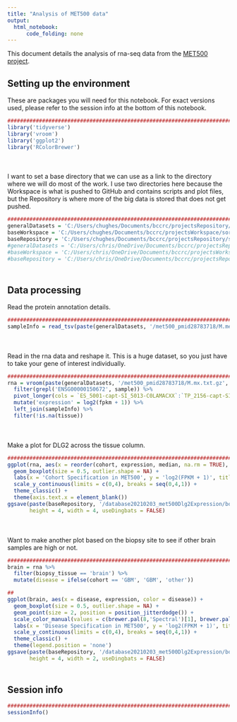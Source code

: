 ```yaml
---
title: "Analysis of MET500 data"
output:
  html_notebook:
      code_folding: none
---
```


This document details the analysis of rna-seq data from the [MET500 project](https://met500.path.med.umich.edu/).

## Setting up the environment

These are packages you will need for this notebook. For exact versions used, please refer to the session info at the bottom of this notebook.

```r
##########################################################################################
library('tidyverse')
library('vroom')
library('ggplot2')
library('RColorBrewer')
```

<div style="margin-bottom:50px;"></div>

I want to set a base directory that we can use as a link to the directory where we will do most of the work. I use two directories here because the Workspace is what is pushed to GitHub and contains scripts and plot files, but the Repository is where more of the big data is stored that does not get pushed.

```r
##########################################################################################
generalDatasets = 'C:/Users/chughes/Documents/bccrc/projectsRepository/generalDatasets'
baseWorkspace = 'C:/Users/chughes/Documents/bccrc/projectsWorkspace/sorensenLab/relatedToDlg2'
baseRepository = 'C:/Users/chughes/Documents/bccrc/projectsRepository/sorensenLab/relatedToDlg2'
#generalDatasets = 'C:/Users/chris/OneDrive/Documents/bccrc/projectsRepository/generalDatasets'
#baseWorkspace = 'C:/Users/chris/OneDrive/Documents/bccrc/projectsWorkspace/sorensenLab/relatedToYbx1'
#baseRepository = 'C:/Users/chris/OneDrive/Documents/bccrc/projectsRepository/sorensenLab/relatedToYbx1'
```

<div style="margin-bottom:50px;"></div>

## Data processing

Read the protein annotation details.

```r
##########################################################################################
sampleInfo = read_tsv(paste(generalDatasets, '/met500_pmid28783718/M.meta.plus.txt', sep = ''))
```

<div style="margin-bottom:50px;"></div>

Read in the rna data and reshape it. This is a huge dataset, so you just have to take your gene of interest individually.

```r
##########################################################################################
rna = vroom(paste(generalDatasets, '/met500_pmid28783718/M.mx.txt.gz', sep = '')) %>%
  filter(grepl('ENSG00000150672', sample)) %>%
  pivot_longer(cols = `ES_5001-capt-SI_5013-C0LAMACXX`:`TP_2156-capt-SI_12477-C7G91ANXX`, names_to = 'Sample_id', values_to = 'fpkm') %>%
  mutate('expression' = log2(fpkm + 1)) %>%
  left_join(sampleInfo) %>%
  filter(!is.na(tissue))
```

<div style="margin-bottom:50px;"></div>

Make a plot for DLG2 across the tissue column.

```r
##########################################################################################
ggplot(rna, aes(x = reorder(cohort, expression, median, na.rm = TRUE), expression)) +
  geom_boxplot(size = 0.5, outlier.shape = NA) +
  labs(x = 'Cohort Specification in MET500', y = 'log2(FPKM + 1)', title = 'DLG2 RNA expression in MET500') +
  scale_y_continuous(limits = c(0,4), breaks = seq(0,4,1)) +
  theme_classic() +
  theme(axis.text.x = element_blank())
ggsave(paste(baseRepository, '/database20210203_met500Dlg2Expression/boxplot_dlg2RnaExpressionCohortMet500.pdf', sep = ''),
       height = 4, width = 4, useDingbats = FALSE)
```

<div style="margin-bottom:50px;"></div>

Want to make another plot based on the biopsy site to see if other brain samples are high or not.

```r
##########################################################################################
brain = rna %>%
  filter(biopsy_tissue == 'brain') %>%
  mutate(disease = ifelse(cohort == 'GBM', 'GBM', 'other'))

##
ggplot(brain, aes(x = disease, expression, color = disease)) +
  geom_boxplot(size = 0.5, outlier.shape = NA) +
  geom_point(size = 2, position = position_jitterdodge()) +
  scale_color_manual(values = c(brewer.pal(8,'Spectral')[1], brewer.pal(11,'RdGy')[8])) +
  labs(x = 'Disease Specification in MET500', y = 'log2(FPKM + 1)', title = 'DLG2, brain biopsy') +
  scale_y_continuous(limits = c(0,4), breaks = seq(0,4,1)) +
  theme_classic() +
  theme(legend.position = 'none')
ggsave(paste(baseRepository, '/database20210203_met500Dlg2Expression/boxplot_dlg2RnaExpressionBrainMet500.pdf', sep = ''),
       height = 4, width = 2, useDingbats = FALSE)
```

<div style="margin-bottom:50px;"></div>

## Session info

```r
##########################################################################################
sessionInfo()
```




